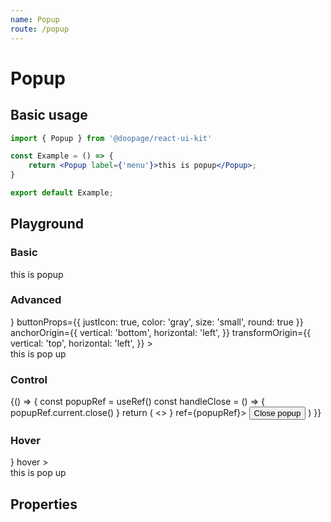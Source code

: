 ```yaml
---
name: Popup
route: /popup
---
```








# Popup

## Basic usage

```jsx
import { Popup } from '@doopage/react-ui-kit'

const Example = () => {
    return <Popup label={'menu'}>this is popup</Popup>;
}

export default Example;
```

## Playground

### Basic
<Playground>
  <Popup label={'menu'}>this is popup</Popup>
</Playground>

### Advanced
<Playground>
  <Popup
    label={<MenuIcon />}
    buttonProps={{ justIcon: true, color: 'gray', size: 'small', round: true }}
    anchorOrigin={{
      vertical: 'bottom',
      horizontal: 'left',
    }}
    transformOrigin={{
      vertical: 'top',
      horizontal: 'left',
    }}
  >
    <div>
      this is pop up
    </div>
  </Popup>
</Playground>

### Control
<Playground>
  {() =>
  {
    const popupRef = useRef()
    const handleClose = () =>
    {
      popupRef.current.close()
    }
    return (
      <>
        <Popup label={<MenuIcon />} ref={popupRef}>
          <Button color='gray' simple onClick={handleClose}>
            Close popup
          </Button>
        </Popup>
      </>
    )
  }}
</Playground>

### Hover
<Playground>
  <Popup
    label={<MenuIcon />}
    hover
  >
    <div>
      this is pop up
    </div>
  </Popup>
</Playground>

## Properties

<Props of={Popup} />

